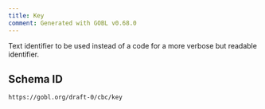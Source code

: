 ```yaml
---
title: Key
comment: Generated with GOBL v0.68.0
---
```


Text identifier to be used instead of a code for a more verbose but readable identifier.

## Schema ID

`https://gobl.org/draft-0/cbc/key`


